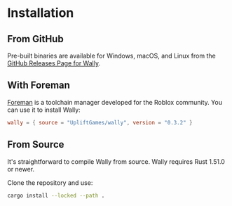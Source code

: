 # Installation

## From GitHub

Pre-built binaries are available for Windows, macOS, and Linux from the [GitHub Releases Page for Wally][releases].

[releases]: https://github.com/UpliftGames/wally/releases

## With Foreman

[Foreman][foreman] is a toolchain manager developed for the Roblox community. You can use it to install Wally:

```toml
wally = { source = "UpliftGames/wally", version = "0.3.2" }
```

[foreman]: https://github.com/Roblox/foreman

## From Source

It's straightforward to compile Wally from source. Wally requires Rust 1.51.0 or newer.

Clone the repository and use:

```bash
cargo install --locked --path .
```
